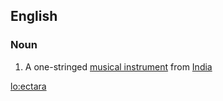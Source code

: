 ==English==

===Noun===
{{en-noun}}

#{{musici}} A one-stringed [[musical instrument]] from [[India]]

[[lo:ectara]]